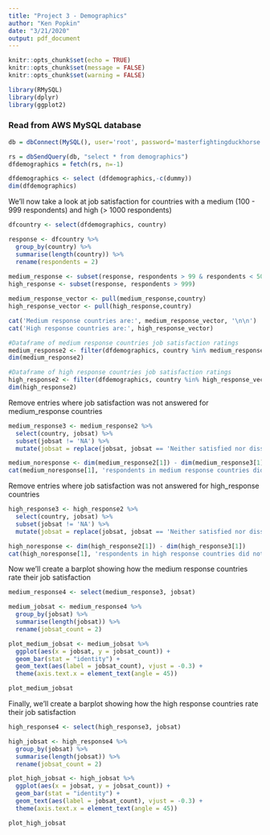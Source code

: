 ```yaml
---
title: "Project 3 - Demographics"
author: "Ken Popkin"
date: "3/21/2020"
output: pdf_document
---
```


```r
knitr::opts_chunk$set(echo = TRUE)
knitr::opts_chunk$set(message = FALSE)
knitr::opts_chunk$set(warning = FALSE)
```


```r
library(RMySQL)
library(dplyr)
library(ggplot2)
```


### Read from AWS MySQL database
```r
db = dbConnect(MySQL(), user='root', password='masterfightingduckhorse', dbname='project3', host='mydbinstance.c1u7dqmta5za.us-east-1.rds.amazonaws.com', port=3306)
```

```r
rs = dbSendQuery(db, "select * from demographics")
dfdemographics = fetch(rs, n=-1)
```

```r
dfdemographics <- select (dfdemographics,-c(dummy))
dim(dfdemographics)
```
 
We'll now take a look at job satisfaction for countries with a medium (100 - 999 respondents) and high (> 1000 respondents)
```r
dfcountry <- select(dfdemographics, country)

response <- dfcountry %>%
  group_by(country) %>%
  summarise(length(country)) %>%
  rename(respondents = 2)
  
medium_response <- subset(response, respondents > 99 & respondents < 501)
high_response <- subset(response, respondents > 999)

medium_response_vector <- pull(medium_response,country)
high_response_vector <- pull(high_response,country)

cat('Medium response countries are:', medium_response_vector, '\n\n')
cat('High response countries are:', high_response_vector)
```

```r
#Dataframe of medium response countries job satisfaction ratings
medium_response2 <- filter(dfdemographics, country %in% medium_response_vector)
dim(medium_response2)

#Dataframe of high response countries job satisfaction ratings
high_response2 <- filter(dfdemographics, country %in% high_response_vector)
dim(high_response2)
```

Remove entries where job satisfaction was not answered for medium_response countries
```r
medium_response3 <- medium_response2 %>%
  select(country, jobsat) %>%
  subset(jobsat != 'NA') %>%
  mutate(jobsat = replace(jobsat, jobsat == 'Neither satisfied nor dissatisfied', 'Neutral'))

medium_noresponse <- dim(medium_response2[1]) - dim(medium_response3[1])
cat(medium_noresponse[1], 'respondents in medium response countries did not answer the job satisfaction question')
```

Remove entries where job satisfaction was not answered for high_response countries
```r
high_response3 <- high_response2 %>%
  select(country, jobsat) %>%
  subset(jobsat != 'NA') %>%
  mutate(jobsat = replace(jobsat, jobsat == 'Neither satisfied nor dissatisfied', 'Neutral'))

high_noresponse <- dim(high_response2[1]) - dim(high_response3[1])
cat(high_noresponse[1], 'respondents in high response countries did not answer the job satisfaction question')
```

Now we'll create a barplot showing how the medium response countries rate their job satisfaction
```r
medium_response4 <- select(medium_response3, jobsat)

medium_jobsat <- medium_response4 %>%
  group_by(jobsat) %>%
  summarise(length(jobsat)) %>%
  rename(jobsat_count = 2)
```

```r
plot_medium_jobsat <- medium_jobsat %>%
  ggplot(aes(x = jobsat, y = jobsat_count)) + 
  geom_bar(stat = "identity") + 
  geom_text(aes(label = jobsat_count), vjust = -0.3) +
  theme(axis.text.x = element_text(angle = 45))

plot_medium_jobsat
```

Finally, we'll create a barplot showing how the high response countries rate their job satisfaction
```r
high_response4 <- select(high_response3, jobsat)

high_jobsat <- high_response4 %>%
  group_by(jobsat) %>%
  summarise(length(jobsat)) %>%
  rename(jobsat_count = 2)
```

```r
plot_high_jobsat <- high_jobsat %>%
  ggplot(aes(x = jobsat, y = jobsat_count)) + 
  geom_bar(stat = "identity") + 
  geom_text(aes(label = jobsat_count), vjust = -0.3) +
  theme(axis.text.x = element_text(angle = 45))

plot_high_jobsat
```